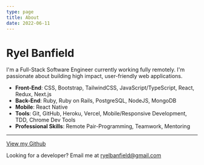 ```yaml
---
type: page
title: About
date: 2022-06-11
---
```


# Ryel Banfield

I'm a Full-Stack Software Engineer currently working fully remotely. I'm passionate about building high impact, user-friendly web applications.

- **Front-End**: CSS, Bootstrap, TailwindCSS, JavaScript/TypeScript, React, Redux, Next.js
- **Back-End**: Ruby, Ruby on Rails, PostgreSQL, NodeJS, MongoDB
- **Mobile**: React Native
- **Tools**: Git, GitHub, Heroku, Vercel, Mobile/Responsive Development, TDD, Chrome Dev Tools
- **Professional Skills**: Remote Pair-Programming, Teamwork, Mentoring

---

<a href='https://github.com/RyelBanfield' target='_blank'>
  View my Github
</a>

Looking for a developer? Email me at ryelbanfield@gmail.com

